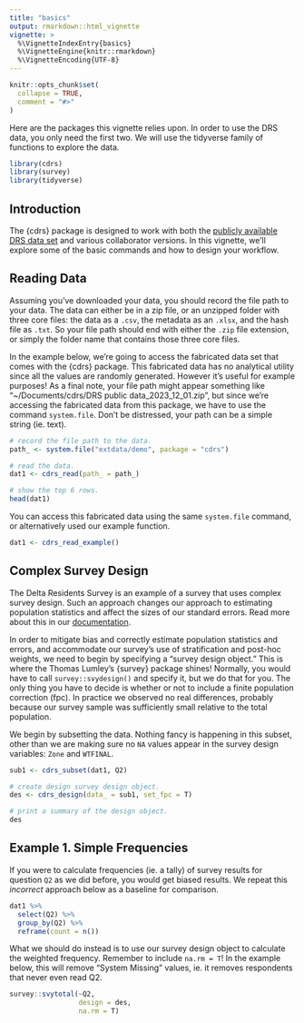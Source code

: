 ```yaml
---
title: "basics"
output: rmarkdown::html_vignette
vignette: >
  %\VignetteIndexEntry{basics}
  %\VignetteEngine{knitr::rmarkdown}
  %\VignetteEncoding{UTF-8}
---
```


```r
knitr::opts_chunk$set(
  collapse = TRUE,
  comment = "#>"
)
```

Here are the packages this vignette relies upon. In order to use the DRS data, you only need the first two. We will use the tidyverse family of functions to explore the data.

```r
library(cdrs)
library(survey)
library(tidyverse)
```

## Introduction

The {cdrs} package is designed to work with both the [publicly available DRS data set](https://doi.org/10.3886/E195447V1) and various collaborator versions. In this vignette, we'll explore some of the basic commands and how to design your workflow.

## Reading Data

Assuming you've downloaded your data, you should record the file path to your data. The data can either be in a zip file, or an unzipped folder with three core files: the data as a `.csv`, the metadata as an `.xlsx`, and the hash file as `.txt`. So your file path should end with either the `.zip` file extension, or simply the folder name that contains those three core files.

In the example below, we're going to access the fabricated data set that comes with the {cdrs} package. This fabricated data has no analytical utility since all the values are randomly generated. However it's useful for example purposes! As a final note, your file path might appear something like "~/Documents/cdrs/DRS public data_2023_12_01.zip", but since we're accessing the fabricated data from this package, we have to use the command `system.file`. Don't be distressed, your path can be a simple string (ie. text).

```r
# record the file path to the data.
path_ <- system.file("extdata/demo", package = "cdrs")

# read the data.
dat1 <- cdrs_read(path_ = path_)

# show the top 6 rows.
head(dat1)
```

You can access this fabricated data using the same `system.file` command, or alternatively used our example function.

```r
dat1 <- cdrs_read_example()
```

## Complex Survey Design

The Delta Residents Survey is an example of a survey that uses complex survey design. Such an approach changes our approach to estimating population statistics and affect the sizes of our standard errors. Read more about this in our [documentation](https://ktomari.github.io/DeltaResidentsSurvey/doc_weights.html).

In order to mitigate bias and correctly estimate population statistics and errors, and accommodate our survey's use of stratification and post-hoc weights, we need to begin by specifying a "survey design object." This is where the Thomas Lumley's {survey} package shines! Normally, you would have to call `survey::svydesign()` and specify it, but we do that for you. The only thing you have to decide is whether or not to include a finite population correction (fpc). In practice we observed no real differences, probably because our survey sample was sufficiently small relative to the total population.

We begin by subsetting the data. Nothing fancy is happening in this subset, other than we are making sure no `NA` values appear in the survey design variables: `Zone` and `WTFINAL`.

```r
sub1 <- cdrs_subset(dat1, Q2)

# create design survey design object.
des <- cdrs_design(data_ = sub1, set_fpc = T)

# print a summary of the design object.
des
```

## Example 1. Simple Frequencies

If you were to calculate frequencies (ie. a tally) of survey results for question `Q2` as we did before, you would get biased results. We repeat this *incorrect* approach below as a baseline for comparison.

```r
dat1 %>% 
  select(Q2) %>%
  group_by(Q2) %>%
  reframe(count = n())
```

What we should do instead is to use our survey design object to calculate the weighted frequency. Remember to include `na.rm = T`! In the example below, this will remove "System Missing" values, ie. it removes respondents that never even read Q2.

```r
survey::svytotal(~Q2, 
                 design = des, 
                 na.rm = T)
```

